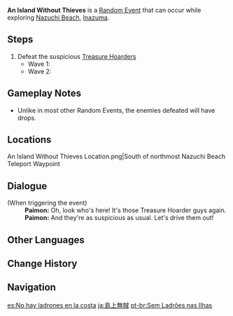{{Quest Infobox
|id            = 20
|image         = Random Event An Island Without Thieves.png
|type          = World
|group         = Random Event
|region        = Inazuma
|startLocation = [[Nazuchi Beach]], [[Inazuma]]
|characters    = Paimon; Traveler
|otherRewards  = 
*AR-Dependent Rewards
}}
'''An Island Without Thieves''' is a [[Random Event]] that can occur while exploring [[Nazuchi Beach]], [[Inazuma]].

==Steps==
# Defeat the suspicious [[Treasure Hoarders]]
#* Wave 1:{{Enemy List|Treasure Hoarders: Seaman*3;Treasure Hoarders: Electro Potioneer}}
#* Wave 2:{{Enemy List|Treasure Hoarders: Gravedigger*2;Treasure Hoarders: Electro Potioneer}}

==Gameplay Notes==
* Unlike in most other Random Events, the enemies defeated will have drops.

==Locations==
<gallery>
An Island Without Thieves Location.png|South of northmost Nazuchi Beach Teleport Waypoint
</gallery>

==Dialogue==
{{Dialogue Start}}
;(When triggering the event)
:'''Paimon:''' Oh, look who's here! It's those Treasure Hoarder guys again.
:'''Paimon:''' And they're as suspicious as usual. Let's drive them out!
{{Dialogue End}}

==Other Languages==
{{Other Languages
|en      = An Island Without Thieves
|zhs     = 岛上无贼
|zhs_rm  = Dǎo Shàng Wú Zéi
|zht     = 島上無賊
|zht_rm  = Dǎo Shàng Wú Zéi
|zh_tl   = No Thieves on the Island
|ja      = 島上無賊
|ja_rm   = Toujou Muzoku{{Assumed}}
|ja_tl   = No Thieves on the Island's Ground
|ko      = 도적 없는 섬
|ko_tl   = An Island Without Thieves
|es      = No hay ladrones en la costa
|es_tl   = There Are No Thieves on the Coast
|es_note = This is a variant of the Spanish idiom {{es|no hay moros en la costa|there are no {{w|Moors}} on the coast,}} equivalent to the English idiom "the coast is clear," where {{es|moros|Moors}} has been replaced by {{es|ladrones|thieves.}}
|fr      = L'île sans voleurs
|fr_tl   = The Island Without Thieves
|ru      = Остров без воров
|ru_tl   = An Island Without Thieves
|th      = บนเกาะไม่มีขโมย
|th_rm   = 
|th_tl   = 
|vi      = Trên đảo không có trộm
|vi_tl   = 
|de      = Keine Räuber auf der Insel
|de_tl   = No thieves on the island
|id      = Pulau Bebas Maling
|id_tl   = An Island Free from Thieves
|pt      = Sem Ladrões nas Ilhas
|pt_tl   = No Thieves at the Islands
|tr      = Hırsızların Olmadığı Bir Ada
|tr_tl   = 
|it      = Un'isola senza ladri
|it_tl   = An Island Without Thieves
}}

==Change History==
{{Change History|2.0}}

==Navigation==
{{Quests by Type Navbox|type=Random Events}}

[[es:No hay ladrones en la costa]]
[[ja:島上無賊]]
[[pt-br:Sem Ladrões nas Ilhas]]